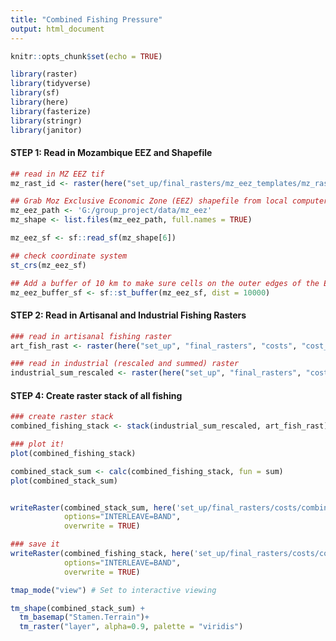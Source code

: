 ```yaml
---
title: "Combined Fishing Pressure"
output: html_document
---
```


```r
knitr::opts_chunk$set(echo = TRUE)

library(raster)
library(tidyverse)
library(sf)
library(here)
library(fasterize)
library(stringr)
library(janitor)
```

#### **STEP 1: Read in Mozambique EEZ and Shapefile**
```r
## read in MZ EEZ tif
mz_rast_id <- raster(here("set_up/final_rasters/mz_eez_templates/mz_rast_id.tif"))

## Grab Moz Exclusive Economic Zone (EEZ) shapefile from local computer
mz_eez_path <- 'G:/group_project/data/mz_eez'
mz_shape <- list.files(mz_eez_path, full.names = TRUE) 

mz_eez_sf <- sf::read_sf(mz_shape[6])

## check coordinate system
st_crs(mz_eez_sf)

## Add a buffer of 10 km to make sure cells on the outer edges of the EEZ are included
mz_eez_buffer_sf <- sf::st_buffer(mz_eez_sf, dist = 10000)
```


#### **STEP 2: Read in Artisanal and Industrial Fishing Rasters**
```r
### read in artisanal fishing raster
art_fish_rast <- raster(here("set_up", "final_rasters", "costs", "cost_art_fish.tif"))

### read in industrial (rescaled and summed) raster
industrial_sum_rescaled <- raster(here("set_up", "final_rasters", "costs", "cost_industrial_sum.tif"))
```


#### **STEP 4: Create raster stack of all fishing**
```r
### create raster stack
combined_fishing_stack <- stack(industrial_sum_rescaled, art_fish_rast)

### plot it!
plot(combined_fishing_stack)

combined_stack_sum <- calc(combined_fishing_stack, fun = sum)
plot(combined_stack_sum)


writeRaster(combined_stack_sum, here('set_up/final_rasters/costs/combined_stack_sum.tif'), 
            options="INTERLEAVE=BAND",
            overwrite = TRUE)

### save it
writeRaster(combined_fishing_stack, here('set_up/final_rasters/costs/combined_fishing_stack.tif'), 
            options="INTERLEAVE=BAND",
            overwrite = TRUE)
```
```r
tmap_mode("view") # Set to interactive viewing

tm_shape(combined_stack_sum) +
  tm_basemap("Stamen.Terrain")+
  tm_raster("layer", alpha=0.9, palette = "viridis")
  
```























